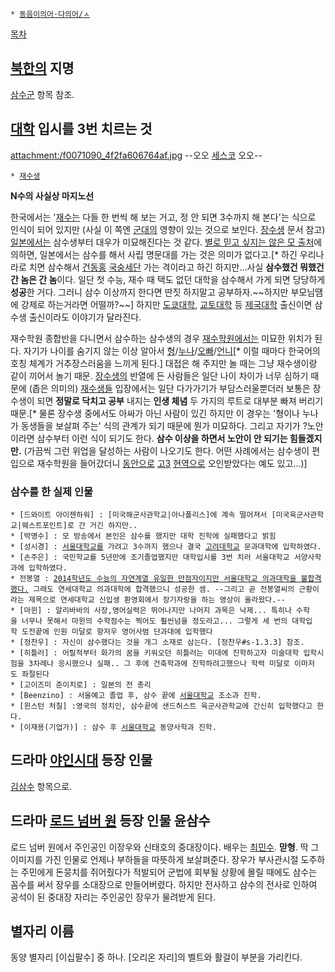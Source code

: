  * [[동음이의어·다의어/ㅅ]]

[[목차]]
== [[북한]]의 지명 ==
[[삼수군]] 항목 참조.

== [[대학]] 입시를 3번 치르는 것 ==
attachment:/f0071090_4f2fa606764af.jpg
--오오 [[세스코]] 오오--

 * [[재수생]]

'''N수의 사실상 마지노선'''

한국에서는 '[[재수]]는 다들 한 번씩 해 보는 거고, 정 안 되면 3수까지 해 본다'는 식으로 인식이 되어 있지만 (사실 이 쪽엔 [[군대]]의 영향이 있는 것으로 보인다. [[장수생]] 문서 참고) [[일본]]에서는 삼수생부터 대우가 미묘해진다는 것 같다. [http://newkoman.mireene.com/ 별로 믿고 싶지는 않은 모 출처]에 의하면, 일본에서는 삼수를 해서 사립 명문대를 가는 것은 의미가 없다고.[* 하긴 우리나라로 치면 삼수해서 [[건동홍]] [[국숭세단]] 가는 격이라고 하긴 하지만...사실 '''삼수했건 뭐했건 간 놈은 간 놈'''이다. 일단 첫 수능, 재수 때 택도 없던 대학을 삼수해서 가게 되면 당당하게 '''성공'''한 거다. 그러니 삼수 이상까지 한다면 딴짓 하지말고 공부하자.~~하지만 부모님땜에 강제로 하는거라면 어떨까?~~] 하지만 [[도쿄대학]], [[교토대학]] 등 [[제국대학]] 출신이면 삼수생 출신이라도 이야기가 달라진다.

재수학원 종합반을 다니면서 삼수하는 삼수생의 경우 [[재수학원]]에서는 미묘한 위치가 된다. 자기가 나이를 숨기지 않는 이상 알아서 [[형]]/[[누나]]/[[오빠]]/[[언니]][* 이럴 때마다 한국어의 호칭 체계가 거추장스러움을 느끼게 된다.] 대접은 해 주지만 놀 때는 그냥 재수생이랑 같이 끼어서 놀기 때문. [[장수생]]의 반열에 든 사람들은 일단 나이 차이가 너무 심하기 때문에 (좁은 의미의) [[재수생]]들 입장에서는 일단 다가가기가 부담스러울뿐더러 보통은 장수생이 되면 '''정말로 닥치고 공부''' 내지는 '''인생 체념''' 두 가지의 루트로 대부분 빠져 버리기 때문.[* 물론 장수생 중에서도 아싸가 아닌 사람이 있긴 하지만 이 경우는 '형이나 누나가 동생들을 보살펴 주는' 식의 관계가 되기 때문에 뭔가 미묘하다. 그리고 자기가 ?노안 이라면 삼수부터 이런 식이 되기도 한다. '''삼수 이상을 하면서 노안이 안 되기는 힘들겠지만.''' (가끔씩 그런 위업을 달성하는 사람이 나오기도 한다. 어떤 사례에서는 삼수생이 편입으로 재수학원을 들어갔더니 [[동안]]으로 [[고3]] [[현역]]으로 오인받았다는 예도 있고...)]

=== 삼수를 한 실제 인물 ===
 * [드와이트 아이젠하워] : [미국해군사관학교|아나폴리스]에 계속 떨어져서 [미국육군사관학교|웨스트포인트]로 간 거긴 하지만..
 * [박명수] : 모 방송에서 본인은 삼수를 했지만 대학 진학에 실패했다고 밝힘
 * [성시경] : [[서울대학교]]를 가려고 3수까지 했으나 결국 [[고려대학교]] 문과대학에 입학하였다.
 * [손주은] : 국민학교를 5년만에 조기졸업했지만 대학입시를 3번 치러 서울대학교 서양사학과에 입학하였다.
 * 전봉열 : [http://news.naver.com/main/read.nhn?mode=LSD&mid=sec&sid1=102&oid=020&aid=0002528472 2014학년도 수능의 자연계열 유일한 만점자이지만 서울대학교 의과대학을 불합격했다.] 그래도 연세대학교 의과대학에 합격했으니 성공한 셈. --그리고 곧 전봉열씨의 근황이라는 제목으로 연세대학교 신입생 환영회에서 장기자랑을 하는 영상이 올라왔다.--
 * [마윈] : 알리바바의 사장,영어실력은 뛰어나지만 나머지 과목은 낙제... 특히나 수학을 너무나 못해서 마윈의 수학점수는 찍어도 훨씬넘을 정도라고... 그렇게 세 번의 대학입학 도전끝에 인원 미달로 항저우 영어사범 단과대에 입학했다
 * [정찬우] : 자신이 삼수했다는 것을 개그 소재로 삼는다. [정찬우#s-1.3.3] 참조.
 * [히틀러] : 어릴적부터 화가의 꿈을 키워오던 히틀러는 미대에 진학하고자 미술대학 입학시험을 3차례나 응시했으나 실패.. 그 후에 건축학과에 진학하려고했으나 학력 미달로 이마저도 좌절된다
 * [고이즈미 준이치로] : 일본의 전 총리
 * [Beenzino] : 서울예고 졸업 후, 삼수 끝에 [[서울대학교]] 조소과 진학.
 * [윈스턴 처칠] :영국의 정치인, 삼수끝에 샌드허스트 육군사관학교에 간신히 입학했다고 한다.
 * [이재용(기업가)] : 삼수 후 [[서울대학교]] 동양사학과 진학.
== 드라마 [[야인시대]] 등장 인물 ==
[[김삼수]] 항목으로.

== 드라마 [[로드 넘버 원]] 등장 인물 윤삼수 ==
로드 넘버 원에서 주인공인 이장우와 신태호의 중대장이다. 배우는 [[최민수]]. '''맏형'''. 딱 그이미지를 가진 인물로 언제나 부하들을 따뜻하게 보살펴준다. 장우가 부사관시절 도주하는 주민에게 돈뭉치를 쥐어줬다가 적발되어 군법에 회부될 상황에 몰릴 때에도 삼수는 꼼수를 써서 장우를 소대장으로 만들어버렸다. 하지만 전사하고 삼수의 전사로 인하여 공석이 된 중대장 자리는 주인공인 장우가 물려받게 된다.

== 별자리 이름 ==
동양 별자리 [이십팔수] 중 하나. [오리온 자리]의 벨트와 활걸이 부분을 가리킨다.
